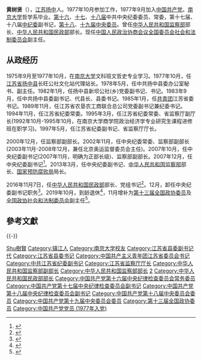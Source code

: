 {{Infobox Officeholder
|name=黄樹賢
|original_name=
|honorific-suffix=
|image=
|imagesize=200px
|smallimage=
|caption=
|term=
|order=
|office=[[中华人民共和国民政部|中华人民共和国民政部]]部长
|premier=[[李克强|李克强]]
|deputy=
|term_start=2016年11月7日
|term_end=2019年10月26日
|predecessor=[[李立国|李立国]]
|successor=[[李纪恒|李纪恒]]
|office1=[[中华人民共和国监察部|中华人民共和国监察部]]部长
|premier1=[[李克强|李克强]]
|deputy1=
|term_start1=2013年3月16日
|term_end1=2016年11月7日
|predecessor1=[[马馼|马馼]]
|successor1=[[杨晓渡|杨晓渡]]
|office2={{CPC}}[[中国共产党中央纪律检查委员会|中央紀律檢查委員會]]副書記
|term_start2=2007年10月22日
|term_end2=2016年12月
|secretary2=[[贺国强|贺国强]]{{to}}[[王岐山|王岐山]]
|predecessor2=
|successor2=
|sex=男
|native place=[[江苏省|江蘇]][[扬中市|揚中]]
|birth_date={{birth year and age|1954|9}}
|birth_place=
|death_date=
|death_place=
|nationality={{PRC}}
|spouse=
|children=
|party={{CPC}}
|relations=
|residence=
|alma_mater=[[南京大学|南京大学]]
|occupation=[[政治家|政治家]]
|profession=
|religion=
|signature=
|website=
|footnotes=
|past=
*<span style="color: blue;">中共扬中县委副书记、书记<br />（1983年9月－1985年1月）</span>
*<span style="color: blue;">中国共青团江苏省委书记<br />（1985年1月－1989年11月）</span>
*<span style="color: blue;">江苏省农垦农工商联合总公司党委副书记兼纪委书记<br />（1989年11月－1994年11月）</span>
*<span style="color: blue;">中共江苏省纪委常委<br />（1994年11月－2000年12月）</span>
*<span style="color: blue;">江苏省监察厅副厅长<br />（1995年3月－1997年5月）</span>
*<span style="color: blue;">中共江苏省纪委副书记、省监察厅厅长<br />（1997年5月－2000年12月）</span>
*<span style="color: blue;">中华人民共和国监察部副部长<br />（2000年12月－2007年12月）</span>
*<span style="color: blue;">中共中央纪委委员、常委<br />（2002年11月－至今）</span>
*<span style="color: blue;">北京奥运会监督委员会主任<br />（2003年11月－2008年12月）</span>
*<span style="color: blue;">中共中央纪委副书记<br />（2007年10月－2016年12月）</span>
*<span style="color: blue;">中共中央委员<br />（2012年11月－至今）</span>
*<span style="color: blue;">中华人民共和国监察部部长、国家预防腐败局局长<br />（2013年3月－2016年11月）</span>
*<span style="color: blue;">中华人民共和国民政部部长<br />（2016年11月—2019年10月）</span>
*<span style="color: blue;">中国人民政治协商会议全国委员会社会和法制委员会<br />（2019年11月—）</span>
}}

'''黄树贤'''（{{bd|1954年|9月|catIdx=Huang黄树贤}}），[[江苏|江苏]][[扬中|扬中]]人。1977年10月参加工作，1977年9月加入[[中国共产党|中国共产党]]。[[南京大学|南京大学]]哲学系毕业。[[中国共产党中央纪律检查委员会|第十六]]、[[中国共产党第十七届中央纪律检查委员会|十七]]、[[中国共产党第十八届中央纪律检查委员会|十八届]]中共中央纪委委员、常委，第十七届、十八届[[中纪委|中纪委]]副书记，[[中国共产党第十八届中央委员会委员列表|第十八]]、[[中国共产党第十九届中央委员会委员列表|十九届中央委员]]。曾任[[中华人民共和国监察部|中华人民共和国监察部]]部长、[[中华人民共和国民政部|中华人民共和国民政部]]部长。现任[[中国人民政治协商会议全国委员会社会和法制委员会|中国人民政治协商会议全国委员会社会和法制委员会]]副主任。

==从政经历==
1975年9月至1977年10月，在[[南京大学|南京大学]]文科班文哲史专业学习。1977年10月，任[[江苏省|江苏省]][[扬中市|扬中县]]长旺公社文化站代理站长。1978年5月，任中共扬中县委办公室秘书、副主任。1982年1月，任扬中县新坝公社(乡)党委副书记、书记。1983年9月，任中共扬中县委副书记、代县长、县委书记。1985年1月，任[[中国共产主义青年团|共青团]]江苏省委书记。1989年11月，任江苏省农垦农工商联合总公司党委副书记兼纪委书记。1994年11月，任江苏省纪委常委。1995年3月，任江苏省纪委常委、省监察厅副厅长(1992年10月-1995年10月，在南京大学商学院政治经济学专业研究生课程进修班在职学习)。1997年5月，任江苏省纪委副书记、省监察厅厅长。

2000年12月，任监察部副部长。2002年11月，任中央纪委常委、监察部副部长(2003年11月-2008年12月，兼任北京奥运监督委员会主任)。2007年10月，任中央纪委副书记(2007年11月，明确为正部长级)、监察部副部长。2007年12月，任中央纪委副书记<ref>{{Cite web|url=http://news.xinhuanet.com/lianzheng/2009-03/18/content_11030121.htm|title=中共中央纪律检查委员会副书记黄树贤|accessdate=2018-03-14|date=2009-03-18|publisher=新华网|archiveurl=https://web.archive.org/web/20141227003615/http://news.xinhuanet.com/lianzheng/2009-03/18/content_11030121.htm|archivedate=2014-12-27}}</ref>。2013年3月，任中央纪委副书记、[[中华人民共和国监察部|中华人民共和国监察部]]部长、[[国家预防腐败局|国家预防腐败局]]局长。

2016年11月7日，任[[中华人民共和国民政部|中华人民共和国民政部]]部长、党组书记<ref>{{cite news|url=http://www.thepaper.cn/newsDetail_forward_1556452|title=全国人大常委会任免国家安全部、民政部、财政部部长|publisher=澎湃新闻|date=2016-11-07|accessdate=2016-11-07|archive-date=2021-01-08|archive-url=https://web.archive.org/web/20210108182216/http://www.thepaper.cn/newsDetail_forward_1556452|dead-url=no}}</ref>。12月，卸任中央纪委副书记职务<ref>{{cite web|url=http://www.thepaper.cn/newsDetail_forward_1588379|title=黄树贤不再任中央纪委副书记，此前已任民政部党组书记、部长|publisher=澎湃新闻|accessdate=2016-12-27|archive-date=2021-01-25|archive-url=https://web.archive.org/web/20210125095023/http://www.thepaper.cn/newsDetail_forward_1588379|dead-url=no}}</ref>。2019年10月，到龄退休<ref>{{cite web |title=全国人大常委会决定任命李纪恒为民政部部长 |url=http://www.xinhuanet.com/politics/2019-10/26/c_1125156010.htm |website=新华网 |accessdate=2019-10-26 |date=2019-10-26 |archive-date=2019-10-26 |archive-url=https://web.archive.org/web/20191026073220/http://www.xinhuanet.com/politics/2019-10/26/c_1125156010.htm |dead-url=no }}</ref>，11月增补为[[第十三届全国政协委员|第十三届全国政协委员]]及[[中国人民政治协商会议全国委员会社会和法制委员会|全国政协社会和法制委员会]]副主任<ref name="cwh9">{{cite web |title=全国政协十三届常委会第九次会议闭幕 汪洋讲话 |url=https://cn.chinadaily.com.cn/a/201911/07/WS5dc41761a31099ab995eaa90.html |website=中国日报 |accessdate=2019-11-07 |date=2019-11-07 |archive-date=2019-11-07 |archive-url=https://web.archive.org/web/20191107144042/https://cn.chinadaily.com.cn/a/201911/07/WS5dc41761a31099ab995eaa90.html |dead-url=no }}</ref>。

==參考文獻==
{{Reflist|30em}}

{{-}}
{{start box}}
{{s-gov|prc}}
{{s-before|[[李立国|李立国]]}}
{{s-title|[[中华人民共和国民政部|中华人民共和国民政部]]部长|2016年11月－2019年10月}}
{{s-after|[[李纪恒|李纪恒]]}}
{{s-before|[[马馼|马馼]]|rows=2}}
{{s-title|[[中华人民共和国监察部|中华人民共和国监察部]]部长|2013年3月－2016年11月}}
{{s-after|[[杨晓渡|杨晓渡]]|rows=2}}
{{s-title|[[国家预防腐败局|国家预防腐败局]]局长|2013年3月－2016年11月}}
{{end box}}
{{国务院/13|部门首长}}
{{国务院/12|部门首长}}
{{中华人民共和国监察部部长}}
{{党政正部级以上干部曾有团系统经历者}}
{{中华人民共和国民政部部长}}
{{各省级行政区团委书记}}

{{DEFAULTSORT:Huang黄树贤}}
[[Category:黄姓|Shu樹賢]]
[[Category:镇江人|Category:镇江人]]
[[Category:南京大学校友|Category:南京大学校友]]
[[Category:江苏省县委副书记|Category:江苏省县委副书记]]
[[Category:中华人民共和国江苏省县长|代]]
[[Category:江苏省县委书记|Category:江苏省县委书记]]
[[Category:中国共产主义青年团江苏省委员会书记|Category:中国共产主义青年团江苏省委员会书记]]
[[Category:中共江苏省纪委副书记|Category:中共江苏省纪委副书记]]
[[Category:江苏省监察厅厅长|Category:江苏省监察厅厅长]]
[[Category:中华人民共和国监察部副部长|Category:中华人民共和国监察部副部长]]
[[Category:中华人民共和国监察部部长|Category:中华人民共和国监察部部长]]
[[Category:国家预防腐败局局长|2]]
[[Category:中华人民共和国民政部部长|Category:中华人民共和国民政部部长]]
[[Category:中国共产党第十六届中央纪律检查委员会常务委员|Category:中国共产党第十六届中央纪律检查委员会常务委员]]
[[Category:中国共产党第十七届中央纪律检查委员会副书记|Category:中国共产党第十七届中央纪律检查委员会副书记]]
[[Category:中国共产党第十八届中央纪律检查委员会副书记|Category:中国共产党第十八届中央纪律检查委员会副书记]]
[[Category:中国共产党第十八届中央委员会委员|Category:中国共产党第十八届中央委员会委员]]
[[Category:中国共产党第十九届中央委员会委员|Category:中国共产党第十九届中央委员会委员]]
[[Category:第十三届全国政协委员|Category:第十三届全国政协委员]]
[[Category:中国共产党党员_(1977年入党)|Category:中国共产党党员 (1977年入党)]]